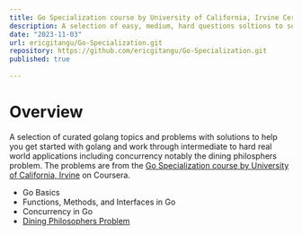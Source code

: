 ```yaml
---
title: Go Specialization course by University of California, Irvine Certification
description: A selection of easy, medium, hard questions soltions to some LeetCode problems with runtime and space analysis
date: "2023-11-03"
url: ericgitangu/Go-Specialization.git
repository: https://github.com/ericgitangu/Go-Specialization.git
published: true
  
---
```


# Overview

A selection of curated golang topics and problems with solutions to help you get started with golang and work through intermediate to hard real world applications including concurrency notably the dining philosphers problem. The problems are from the [Go Specialization course by University of California, Irvine](https://www.coursera.org/specializations/google-golang) on Coursera.

- Go Basics
- Functions, Methods, and Interfaces in Go
- Concurrency in Go
- [Dining Philosophers Problem](https://en.wikipedia.org/wiki/Dining_philosophers_problem)
